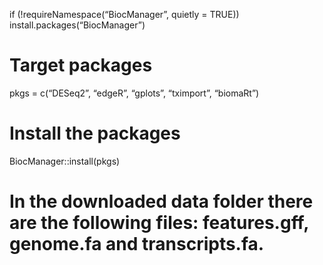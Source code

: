 if (!requireNamespace("BiocManager", quietly = TRUE))
    install.packages("BiocManager")

# Target packages
pkgs = c("DESeq2", "edgeR", "gplots", "tximport", "biomaRt")

# Install the packages
BiocManager::install(pkgs)

# In the downloaded data folder there are the following files: features.gff, genome.fa and transcripts.fa.





